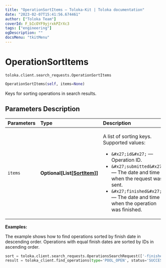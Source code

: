 ```yaml
---
title: "OperationSortItems — Toloka-Kit | Toloka documentation"
date: "2023-02-07T15:41:56.674461"
author: ["Toloka Team"]
coverId: F_bIcOYF9yjrxkPZrXc3
tags: ["engineering"]
ogDescription: ""
docsMenu: "tkitMenu"
---
```


# OperationSortItems
`toloka.client.search_requests.OperationSortItems`

```python
OperationSortItems(self, items=None)
```

Keys for sorting operations in search results.

## Parameters Description

| Parameters | Type | Description |
| :----------| :----| :-----------|
`items`|**Optional\[List\[[SortItem](/docs/toloka-kit/reference/toloka.client.search_requests.OperationSortItems.SortItem)\]\]**|<p>A list of sorting keys. Supported values:</p> <ul> <li>`&#x27;id&#x27;` — Operation ID.</li> <li>`&#x27;submitted&#x27;` — The date and time when the request was sent.</li> <li>`&#x27;finished&#x27;` — The date and time when the operation was finished.</li> </ul>

**Examples:**

The example shows how to find operations sorted by finish date in descending order. Operations with equal finish dates are sorted by IDs in ascending order.

```python
sort = toloka.client.search_requests.OperationsSearchRequest(['-finished', 'id'])
result = toloka_client.find_operations(type='POOL_OPEN', status='SUCCESS', sort=sort, limit=10)
```
